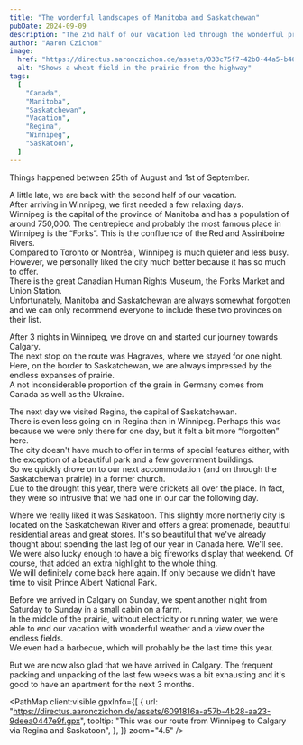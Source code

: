 ```yaml
---
title: "The wonderful landscapes of Manitoba and Saskatchewan"
pubDate: 2024-09-09
description: "The 2nd half of our vacation led through the wonderful provinces of Manitoba and Saskatchewan."
author: "Aaron Czichon"
image:
  href: "https://directus.aaronczichon.de/assets/033c75f7-42b0-44a5-b46e-45b8e1426526.jpg?quality=70&width=1600"
  alt: "Shows a wheat field in the prairie from the highway"
tags:
  [
    "Canada",
    "Manitoba",
    "Saskatchewan",
    "Vacation",
    "Regina",
    "Winnipeg",
    "Saskatoon",
  ]
---
```



Things happened between 25th of August and 1st of September.

A little late, we are back with the second half of our vacation.  
After arriving in Winnipeg, we first needed a few relaxing days.  
Winnipeg is the capital of the province of Manitoba and has a population of around 750,000. The centrepiece and probably the most famous place in Winnipeg is the “Forks”. This is the confluence of the Red and Assiniboine Rivers.  
Compared to Toronto or Montréal, Winnipeg is much quieter and less busy. However, we personally liked the city much better because it has so much to offer.  
There is the great Canadian Human Rights Museum, the Forks Market and Union Station.  
Unfortunately, Manitoba and Saskatchewan are always somewhat forgotten and we can only recommend everyone to include these two provinces on their list.

<DirectusImage assetId="0722c2dc-5fef-412a-99a7-741120addace.jpg" />

After 3 nights in Winnipeg, we drove on and started our journey towards Calgary.  
The next stop on the route was Hagraves, where we stayed for one night.  
Here, on the border to Saskatchewan, we are always impressed by the endless expanses of prairie.  
A not inconsiderable proportion of the grain in Germany comes from Canada as well as the Ukraine.

The next day we visited Regina, the capital of Saskatchewan.  
There is even less going on in Regina than in Winnipeg. Perhaps this was because we were only there for one day, but it felt a bit more “forgotten” here.  
The city doesn't have much to offer in terms of special features either, with the exception of a beautiful park and a few government buildings.  
So we quickly drove on to our next accommodation (and on through the Saskatchewan prairie) in a former church.  
Due to the drought this year, there were crickets all over the place. In fact, they were so intrusive that we had one in our car the following day.

<DirectusImage assetId="27f9c2ef-70c0-44de-81c7-1d2ca4fa8dcf.jpg" />

Where we really liked it was Saskatoon. This slightly more northerly city is located on the Saskatchewan River and offers a great promenade, beautiful residential areas and great stores. It's so beautiful that we've already thought about spending the last leg of our year in Canada here. We'll see.  
We were also lucky enough to have a big fireworks display that weekend. Of course, that added an extra highlight to the whole thing.  
We will definitely come back here again. If only because we didn't have time to visit Prince Albert National Park.

<DirectusGallery folderName="37 Manitoba and Saskatchewan" />

Before we arrived in Calgary on Sunday, we spent another night from Saturday to Sunday in a small cabin on a farm.  
In the middle of the prairie, without electricity or running water, we were able to end our vacation with wonderful weather and a view over the endless fields.  
We even had a barbecue, which will probably be the last time this year.

But we are now also glad that we have arrived in Calgary. The frequent packing and unpacking of the last few weeks was a bit exhausting and it's good to have an apartment for the next 3 months.

<PathMap
  client:visible
  gpxInfo={[
    {
      url: "https://directus.aaronczichon.de/assets/6091816a-a57b-4b28-aa23-9deea0447e9f.gpx",
      tooltip:
        "This was our route from Winnipeg to Calgary via Regina and Saskatoon",
    },
  ]}
  zoom="4.5"
/>
